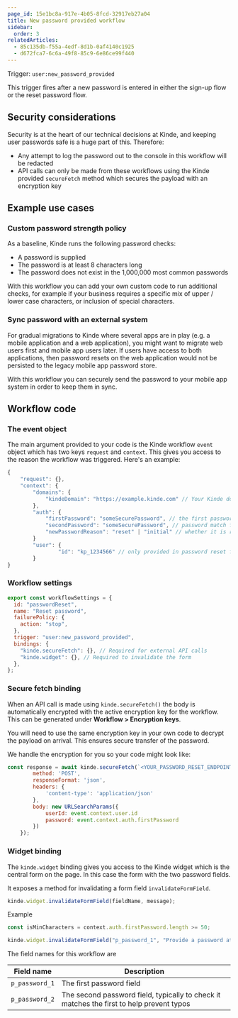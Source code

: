```yaml
---
page_id: 15e1bc8a-917e-4b05-8fcd-32917eb27a04
title: New password provided workflow
sidebar:
  order: 3
relatedArticles:
  - 85c135db-f55a-4edf-8d1b-0af4140c1925
  - d672fca7-6c6a-49f8-85c9-6e86ce99f440
---
```


Trigger: `user:new_password_provided`

This trigger fires after a new password is entered in either the sign-up flow or the reset password flow.

## Security considerations

Security is at the heart of our technical decisions at Kinde, and keeping user passwords safe is a huge part of this. Therefore:

- Any attempt to log the password out to the console in this workflow will be redacted
- API calls can only be made from these workflows using the Kinde provided `secureFetch` method which secures the payload with an encryption key

## Example use cases

### Custom password strength policy

As a baseline, Kinde runs the following password checks:

- A password is supplied
- The password is at least 8 characters long
- The password does not exist in the 1,000,000 most common passwords

With this workflow you can add your own custom code to run additional checks, for example if your business requires a specific mix of upper / lower case characters, or inclusion of special characters.

### Sync password with an external system

For gradual migrations to Kinde where several apps are in play (e.g. a mobile application and a web application), you might want to migrate web users first and mobile app users later. If users have access to both applications, then password resets on the web application would not be persisted to the legacy mobile app password store.

With this workflow you can securely send the password to your mobile app system in order to keep them in sync.

## Workflow code

### The event object

The main argument provided to your code is the Kinde workflow `event` object which has two keys `request` and `context`. This gives you access to the reason the workflow was triggered. Here's an example:

```jsx
{
	"request": {},
	"context": {
		"domains": {
			"kindeDomain": "https://example.kinde.com" // Your Kinde domain
		},
		"auth": {
			"firstPassword": "someSecurePassword", // the first password entered
			"secondPassword": "someSecurePassword", // password match field
			"newPasswordReason": "reset" | "initial" // whether it is registration or reset
		}
		"user": {
				"id": "kp_1234566" // only provided in password reset flows as otherwise new user
		}
}
```

### Workflow settings

```jsx
export const workflowSettings = {
  id: "passwordReset",
  name: "Reset password",
  failurePolicy: {
    action: "stop",
  },
  trigger: "user:new_password_provided",
  bindings: {
    "kinde.secureFetch": {}, // Required for external API calls
    "kinde.widget": {}, // Required to invalidate the form
  },
};
```

### Secure fetch binding

When an API call is made using `kinde.secureFetch()` the body is automatically encrypted with the active encryption key for the workflow. This can be generated under **Workflow > Encryption keys**.

You will need to use the same encryption key in your own code to decrypt the payload on arrival. This ensures secure transfer of the password. 

We handle the encryption for you so your code might look like:

```jsx
const response = await kinde.secureFetch(`<YOUR_PASSWORD_RESET_ENDPOINT>`, {
        method: 'POST',
        responseFormat: 'json',
        headers: {
            'content-type': 'application/json'
        },
        body: new URLSearchParams({
            userId: event.context.user.id
            password: event.context.auth.firstPassword
        })
    });
```

### Widget binding

The `kinde.widget` binding gives you access to the Kinde widget which is the central form on the page. In this case the form with the two password fields.

It exposes a method for invalidating a form field `invalidateFormField`.

```jsx
kinde.widget.invalidateFormField(fieldName, message);
```

Example

```jsx
const isMinCharacters = context.auth.firstPassword.length >= 50;

kinde.widget.invalidateFormField("p_password_1", "Provide a password at least 50 characters long");

```

The field names for this workflow are

| Field name | Description |
| --- | --- |
| `p_password_1` | The first password field |
| `p_password_2` | The second password field, typically to check it matches the first to help prevent typos |
